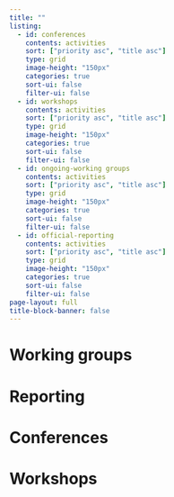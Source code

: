 ```yaml
---
title: ""
listing:
  - id: conferences
    contents: activities
    sort: ["priority asc", "title asc"]
    type: grid
    image-height: "150px"
    categories: true
    sort-ui: false
    filter-ui: false
  - id: workshops
    contents: activities
    sort: ["priority asc", "title asc"]
    type: grid
    image-height: "150px"
    categories: true
    sort-ui: false  
    filter-ui: false
  - id: ongoing-working groups
    contents: activities
    sort: ["priority asc", "title asc"]
    type: grid
    image-height: "150px"
    categories: true
    sort-ui: false
    filter-ui: false
  - id: official-reporting
    contents: activities
    sort: ["priority asc", "title asc"]
    type: grid
    image-height: "150px"
    categories: true
    sort-ui: false
    filter-ui: false
page-layout: full
title-block-banner: false
---
```


# Working groups
::: {#ongoing-working-groups}
:::

# Reporting
::: {#official-reporting}
:::

# Conferences
::: {#conferences}
:::

# Workshops
::: {#workshops}
:::